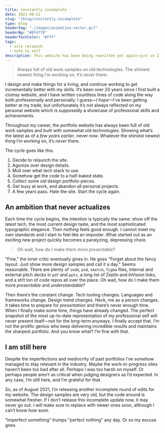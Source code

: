 ```yaml
---
title: Constantly incomplete
date: 2021-08-21
slug: "/blog/constantly-incomplete"
type: blog
headerImg: "./images/animation-vector.gif"
headerBg: "#EF4770"
headerTextColor: "#fff"
tags:
  - site relaunch
  - note to self
description: This website has been being rewritten yet again—just so I keep myself going. Nobody’s looking but I’m still doing it. It’s not complete and will likely remain incomplete, and that’s fine. Although I’m not happy with it nobody will notice anyways, and that’s fine too.
---
```


<blockquote class="pullquote qr">
  Always full of old work samples on old technologies. The shiniest newest thing
  I’m working on, it’s <i>never</i> there.
</blockquote>

I design and make things for a living, and continue working to get incrementally better with my skills. It’s been over 20 years since I first built a clumsy website, and I have written countless lines of code along the way both professionally and personally. I guess—_I hope_—I’ve been getting better at my trade, but unfortunately it’s not always reflected on my personal website which is supposedly a showcase of professional skills and achievements.

Throughout my career, the portfolio website has always been full of old work samples and built with somewhat old technologies. Showing what’s the latest as of a _few years earlier_, never _now_. Whatever the shiniest newest thing I’m working on, it’s _never_ there.

The cycle goes like this.

1. Decide to relaunch the site.
2. Agonize over design details.
3. Mull over what tech stack to use.
4. Somehow get the code to a half-baked state.
5. Collect some _old_ design portfolio pieces.
6. Get busy at work, and abandon all personal projects.
7. A few years pass. Hate the site. Start the cycle again.

## An ambition that never actualizes

Each time the cycle begins, the intention is typically the same: show off the latest tech, the most current design taste, and the most sophisticated typographic elegance. Then _nothing_ feels good enough. I cannot meet my own standards and I start to feel like an imposter. What started out as an exciting new project quickly becomes a paralyzing, depressing chore.

<blockquote class="pullquote ql">
  Oh wait, how do I make them more <i>presentable</i>?
</blockquote>

"Fine," the inner critic eventually gives in. He goes "Forget about the fancy layout. Just show more design samples and call it a day." Seems reasonable. There are plenty of `indd`, `psd`, `sketch`, `figma` files, internal and external pitch decks in `pdf` and `pptx`, a long list of Zeplin and InVision links, and a sh!t ton of code repos all over the place. Oh wait, how do I make them more _presentable_ and _understandable_?

Then there’s the constant change. Tech tooling changes. Languages and frameworks change. Design trend changes. Heck, me as a person changes. It takes time to prepare for _presentation_ and there’s never enough time. When I finally make some time, things have already changed. The perfect snapshot of the most up-to-date representation of my professional self will never present itself—not for the long-term anyways. I finally accept that. I’m not the prolific genius who keep delivering incredible results and maintains the sharpest portfolio. And you know what? I’m fine with that.

## I am still here

Despite the imperfections and mediocrity of past portfolios I’ve somehow managed to stay relevant in the industry. Maybe the work-in-progress sites haven’t been too bad after all. Perhaps I was too harsh on myself. Or perhaps people aren’t as critical when judging designers as I’d expected. In any case, I’m still here, and I’m grateful for that.

So, as of August 2021, I’m releasing another incomplete round of edits for my website. The design samples are very old, but the code around is somewhat fresher. If I don’t release this incomplete update now, it may never go out. I _will_ make sure to replace with newer ones soon, although I can’t know _how soon_.

"Imperfect something" trumps "perfect nothing" any day. Or so my excuse goes.

